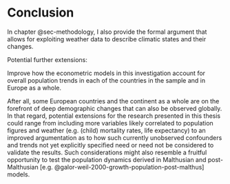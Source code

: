 # Conclusion

In chapter @sec-methodology, I also provide the formal argument that allows for exploiting weather data to describe climatic states and their changes.

Potential further extensions:

Improve how the econometric models in this investigation account for overall population trends in each of the countries in the sample and in Europe as a whole.
<!--was genau meine ich denn da?!?!?-->

After all, some European countries and the continent as a whole are on the forefront of deep demographic changes that can also be observed globally.
In that regard, potential extensions for the research presented in this thesis could range from including more variables likely correlated to population figures and weather (e.g. (child) mortality rates, life expectancy) to an improved argumentation as to how such currently unobserved confounders and trends not yet explicitly specified need or need not be considered to validate the results.
Such considerations might also resemble a fruitful opportunity to test the population dynamics derived in Malthusian and post-Malthusian [e.g. @galor-weil-2000-growth-population-post-malthus] models.
